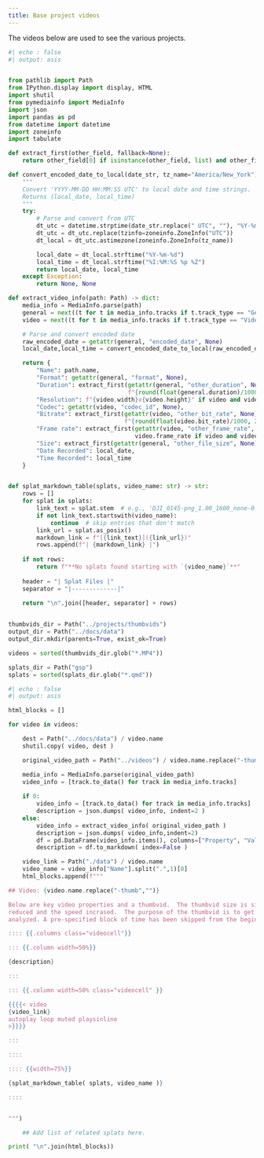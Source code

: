 ```yaml
---
title: Base project videos
---
```



The videos below are used to see the various projects.


```python
#| echo : false
#| output: asis


from pathlib import Path
from IPython.display import display, HTML
import shutil
from pymediainfo import MediaInfo
import json
import pandas as pd
from datetime import datetime
import zoneinfo 
import tabulate

def extract_first(other_field, fallback=None):
    return other_field[0] if isinstance(other_field, list) and other_field else fallback

def convert_encoded_date_to_local(date_str, tz_name="America/New_York"):
    """
    Convert 'YYYY-MM-DD HH:MM:SS UTC' to local date and time strings.
    Returns (local_date, local_time)
    """
    try:
        # Parse and convert from UTC
        dt_utc = datetime.strptime(date_str.replace(" UTC", ""), "%Y-%m-%d %H:%M:%S")
        dt_utc = dt_utc.replace(tzinfo=zoneinfo.ZoneInfo("UTC"))
        dt_local = dt_utc.astimezone(zoneinfo.ZoneInfo(tz_name))

        local_date = dt_local.strftime("%Y-%m-%d")
        local_time = dt_local.strftime("%I:%M:%S %p %Z")
        return local_date, local_time
    except Exception:
        return None, None

def extract_video_info(path: Path) -> dict:
    media_info = MediaInfo.parse(path)
    general = next((t for t in media_info.tracks if t.track_type == "General"), None)
    video = next((t for t in media_info.tracks if t.track_type == "Video"), None)

    # Parse and convert encoded date
    raw_encoded_date = getattr(general, "encoded_date", None)
    local_date,local_time = convert_encoded_date_to_local(raw_encoded_date) if raw_encoded_date else None

    return {
        "Name": path.name,
        "Format": getattr(general, "format", None),
        "Duration": extract_first(getattr(general, "other_duration", None),
                                  f"{round(float(general.duration)/1000, 2)} s" if general and general.duration else None),
        "Resolution": f"{video.width}x{video.height}" if video and video.width and video.height else None,
        "Codec": getattr(video, "codec_id", None),
        "Bitrate": extract_first(getattr(video, "other_bit_rate", None),
                                 f"{round(float(video.bit_rate)/1000, 2)} kbps" if video and video.bit_rate else None),
        "Frame rate": extract_first(getattr(video, "other_frame_rate", None),
                                    video.frame_rate if video and video.frame_rate else None),
        "Size": extract_first(getattr(general, "other_file_size", None)),
        "Date Recorded": local_date,
        "Time Recorded": local_time
    }


def splat_markdown_table(splats, video_name: str) -> str:
    rows = []
    for splat in splats:
        link_text = splat.stem  # e.g., 'DJI_0145-png_1.00_1600_none-0-point_cloud'
        if not link_text.startswith(video_name):
            continue  # skip entries that don't match
        link_url = splat.as_posix()
        markdown_link = f"[{link_text}]({link_url})"
        rows.append(f"| {markdown_link} |")
    
    if not rows:
        return f"**No splats found starting with `{video_name}`**"
    
    header = "| Splat Files |"
    separator = "|-------------|"
    
    return "\n".join([header, separator] + rows)


thumbvids_dir = Path("../projects/thumbvids")
output_dir = Path("../docs/data")
output_dir.mkdir(parents=True, exist_ok=True)

videos = sorted(thumbvids_dir.glob("*.MP4"))

splats_dir = Path("gsp")
splats = sorted(splats_dir.glob("*.qmd"))


```
```python
#| echo : false
#| output: asis

html_blocks = []

for video in videos:

    dest = Path("../docs/data") / video.name
    shutil.copy( video, dest )

    original_video_path = Path("../videos") / video.name.replace("-thumb","")

    media_info = MediaInfo.parse(original_video_path)
    video_info = [track.to_data() for track in media_info.tracks]
 
    if 0:
        video_info = [track.to_data() for track in media_info.tracks]
        description = json.dumps( video_info, indent=2 )
    else:
        video_info = extract_video_info( original_video_path )
        description = json.dumps( video_info,indent=2)
        df = pd.DataFrame(video_info.items(), columns=["Property", "Value"])
        description = df.to_markdown( index=False )

    video_link = Path("./data") / video.name
    video_name = video_info["Name"].split(".",1)[0]
    html_blocks.append(f"""

## Video: {video.name.replace("-thumb","")}

Below are key video properties and a thumbvid.  The thumbvid size is significantly
reduced and the speed incrased.  The purpose of the thumbvid is to get an idea of what is being
analyzed. A pre-specified block of time has been skipped from the beginning of the thumbvid, too.

:::: {{.columns class="videocell"}}

::: {{.column width=50%}}

{description}

:::

::: {{.column width=50% class="videocell" }}

{{{{< video
{video_link}
autoplay loop muted playsinline
>}}}}

:::

::::

:::: {{width=75%}}

{splat_markdown_table( splats, video_name )}

::::


""")

    ## Add list of related splats here.

print( "\n".join(html_blocks))

```
